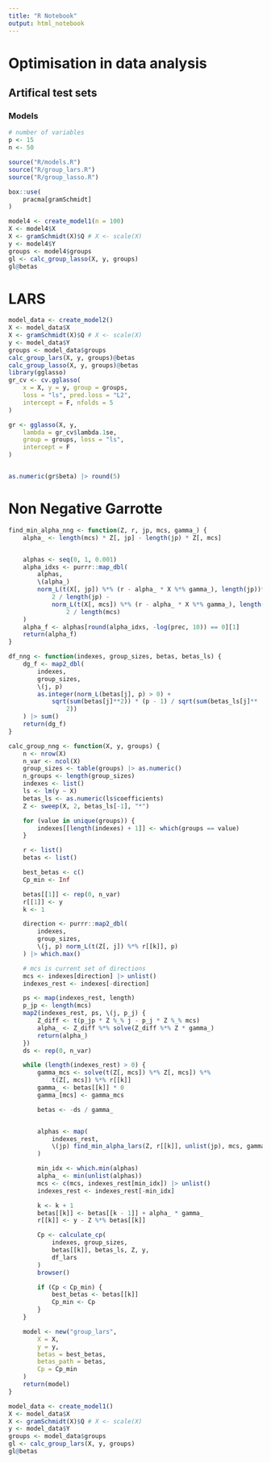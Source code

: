 ```yaml
---
title: "R Notebook"
output: html_notebook
---
```


# Optimisation in data analysis

## Artifical test sets

### Models

```r


# number of variables
p <- 15
n <- 50

source("R/models.R")
source("R/group_lars.R")
source("R/group_lasso.R")

```


```r

box::use(
    pracma[gramSchmidt]
)

model4 <- create_model1(n = 100)
X <- model4$X
X <- gramSchmidt(X)$Q # X <- scale(X)
y <- model4$Y
groups <- model4$groups
gl <- calc_group_lasso(X, y, groups)
gl@betas
```

# LARS

```r

model_data <- create_model2()
X <- model_data$X
X <- gramSchmidt(X)$Q # X <- scale(X)
y <- model_data$Y
groups <- model_data$groups
calc_group_lars(X, y, groups)@betas
calc_group_lasso(X, y, groups)@betas
library(gglasso)
gr_cv <- cv.gglasso(
    x = X, y = y, group = groups,
    loss = "ls", pred.loss = "L2",
    intercept = F, nfolds = 5
)

gr <- gglasso(X, y,
    lambda = gr_cv$lambda.1se,
    group = groups, loss = "ls",
    intercept = F
)


as.numeric(gr$beta) |> round(5)


```


# Non Negative Garrotte

```r

find_min_alpha_nng <- function(Z, r, jp, mcs, gamma_) {
    alpha_ <- length(mcs) * Z[, jp] - length(jp) * Z[, mcs]


    alphas <- seq(0, 1, 0.001)
    alpha_idxs <- purrr::map_dbl(
        alphas,
        \(alpha_)
        norm_L(t(X[, jp]) %*% (r - alpha_ * X %*% gamma_), length(jp))**
            2 / length(jp) -
            norm_L(t(X[, mcs]) %*% (r - alpha_ * X %*% gamma_), length(mcs))**
                2 / length(mcs)
    )
    alpha_f <- alphas[round(alpha_idxs, -log(prec, 10)) == 0][1]
    return(alpha_f)
}

df_nng <- function(indexes, group_sizes, betas, betas_ls) {
    dg_f <- map2_dbl(
        indexes,
        group_sizes,
        \(j, p)
        as.integer(norm_L(betas[j], p) > 0) +
            sqrt(sum(betas[j]**2)) * (p - 1) / sqrt(sum(betas_ls[j]**
                2))
    ) |> sum()
    return(dg_f)
}

calc_group_nng <- function(X, y, groups) {
    n <- nrow(X)
    n_var <- ncol(X)
    group_sizes <- table(groups) |> as.numeric()
    n_groups <- length(group_sizes)
    indexes <- list()
    ls <- lm(y ~ X)
    betas_ls <- as.numeric(ls$coefficients)
    Z <- sweep(X, 2, betas_ls[-1], "*")

    for (value in unique(groups)) {
        indexes[[length(indexes) + 1]] <- which(groups == value)
    }

    r <- list()
    betas <- list()

    best_betas <- c()
    Cp_min <- Inf

    betas[[1]] <- rep(0, n_var)
    r[[1]] <- y
    k <- 1

    direction <- purrr::map2_dbl(
        indexes,
        group_sizes,
        \(j, p) norm_L(t(Z[, j]) %*% r[[k]], p)
    ) |> which.max()

    # mcs is current set of directions
    mcs <- indexes[direction] |> unlist()
    indexes_rest <- indexes[-direction]

    ps <- map(indexes_rest, length)
    p_jp <- length(mcs)
    map2(indexes_rest, ps, \(j, p_j) {
        Z_diff <- t(p_jp * Z %_% j - p_j * Z %_% mcs)
        alpha_ <- Z_diff %*% solve(Z_diff %*% Z * gamma_)
        return(alpha_)
    })
    ds <- rep(0, n_var)

    while (length(indexes_rest) > 0) {
        gamma_mcs <- solve(t(Z[, mcs]) %*% Z[, mcs]) %*%
            t(Z[, mcs]) %*% r[[k]]
        gamma_ <- betas[[k]] * 0
        gamma_[mcs] <- gamma_mcs

        betas <- -ds / gamma_


        alphas <- map(
            indexes_rest,
            \(jp) find_min_alpha_lars(Z, r[[k]], unlist(jp), mcs, gamma_, prec = 0.001)
        )

        min_idx <- which.min(alphas)
        alpha_ <- min(unlist(alphas))
        mcs <- c(mcs, indexes_rest[min_idx]) |> unlist()
        indexes_rest <- indexes_rest[-min_idx]

        k <- k + 1
        betas[[k]] <- betas[[k - 1]] + alpha_ * gamma_
        r[[k]] <- y - Z %*% betas[[k]]

        Cp <- calculate_cp(
            indexes, group_sizes,
            betas[[k]], betas_ls, Z, y,
            df_lars
        )
        browser()

        if (Cp < Cp_min) {
            best_betas <- betas[[k]]
            Cp_min <- Cp
        }
    }

    model <- new("group_lars",
        X = X,
        y = y,
        betas = best_betas,
        betas_path = betas,
        Cp = Cp_min
    )
    return(model)
}

model_data <- create_model1()
X <- model_data$X
X <- gramSchmidt(X)$Q # X <- scale(X)
y <- model_data$Y
groups <- model_data$groups
gl <- calc_group_lars(X, y, groups)
gl@betas

```